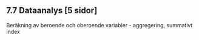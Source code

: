 ## 7.7 Dataanalys \[5 sidor\]

Beräkning av beroende och oberoende variabler - aggregering, summativt index
